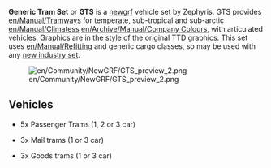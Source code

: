 {{en/Community/NewGRF/Newgrf set|Name=Generic Tram Set
|Download=http://www.tt-forums.net/viewtopic.php?f=36&t=32441
|Discussion=http://www.tt-forums.net/viewtopic.php?f=36&t=32441
|Homepage=http://zephyrisopenttd.googlepages.com/
}}
'''Generic Tram Set''' or '''GTS''' is a [[en/Manual/NewGRF|newgrf]] vehicle set by Zephyris. GTS provides [[en/Manual/Tramways]] for temperate, sub-tropical and sub-arctic [[en/Manual/Climates]]s [[en/Archive/Manual/Company Colours]], with articulated vehicles. Graphics are in the style of the original TTD graphics. This set uses [[en/Manual/Refit]]ting and generic cargo classes, so may be used with any [[en/Archive/Manual/NewGRF Industries|new industry set]].

[[File:en/Community/NewGRF/GTS preview 2.png|center]]

==Vehicles==

*5x Passenger Trams (1, 2 or 3 car)

*3x Mail trams (1 or 3 car)

*3x Goods trams (1 or 3 car)

{{en/0.6-feature}}